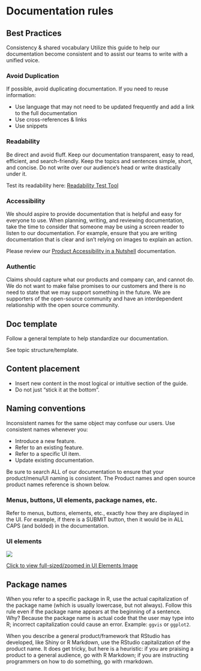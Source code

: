 # Documentation rules


## Best Practices

Consistency & shared vocabulary
Utilize this guide to help our documentation become consistent and to assist our teams to write with a unified voice. 

### Avoid Duplication

If possible, avoid duplicating documentation. If you need to reuse information:

- Use language that may not need to be updated frequently and add a link to the full documentation
- Use cross-references & links
- Use snippets

### Readability

Be direct and avoid fluff. Keep our documentation transparent, easy to read, efficient, and search-friendly. Keep the topics and sentences simple, short, and concise. Do not write over our audience’s head or write drastically under it.

Test its readability here: [Readability Test Tool](https://www.webfx.com/tools/read-able/)

### Accessibility

We should aspire to provide documentation that is helpful and easy for everyone to use. When planning, writing, and reviewing documentation, take the time to consider that someone may be using a screen reader to listen to our documentation. For example, ensure that you are writing documentation that is clear and isn’t relying on images to explain an action. 

Please review our [Product Accessibility in a Nutshell](https://github.com/rstudio/rstudio/wiki/Accessibility) documentation.

### Authentic

Claims should capture what our products and company can, and cannot do. We do not want to make false promises to our customers and there is no need to state that we may support something in the future. We are supporters of the open-source community and have an interdependent relationship with the open source community.

## Doc template

Follow a general template to help standardize our documentation.

See topic structure/template.

## Content placement

- Insert new content in the most logical or intuitive section of the guide.
- Do not just "stick it at the bottom".

## Naming conventions

Inconsistent names for the same object may confuse our users. Use consistent names whenever you:

- Introduce a new feature.
- Refer to an existing feature.
- Refer to a specific UI item.
- Update existing documentation.

::: {.callout-important}
Be sure to search ALL of our documentation to ensure that your product/menu/UI naming is consistent. The Product names and open source product names reference is shown below.
:::

### Menus, buttons, UI elements, package names, etc.

Refer to menus, buttons, elements, etc., exactly how they are displayed in the UI. For example, if there is a SUBMIT button, then it would be in ALL CAPS (and bolded) in the documentation.

### UI elements

![](../images/ui-elements.png)

[Click to view full-sized/zoomed in UI Elements Image](https://docs.google.com/document/d/1JE0S5ybETOVY8hRwIdfjGWffpLxYAbi3qUkPbz9NQYs/edit?usp=sharing)

## Package names

When you refer to a specific package in R, use the actual capitalization of the package name (which is usually lowercase, but not always). Follow this rule even if the package name appears at the beginning of a sentence. Why? Because the package name is actual code that the user may type into R; incorrect capitalization could cause an error. Example: `ggvis` or `ggplot2`.

When you describe a general product/framework that RStudio has developed, like Shiny or R Markdown, use the RStudio capitalization of the product name.  It does get tricky, but here is a heuristic: if you are praising a product to a general audience, go with R Markdown; if you are instructing programmers on how to do something, go with rmarkdown.